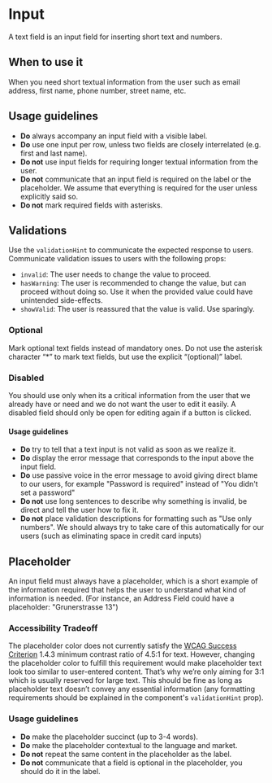 
<Meta of={Stories} />

# Input

<Status variant="stable" />

A text field is an input field for inserting short text and numbers.

<Story of={Stories.Base} />
<Props />

## When to use it

When you need short textual information from the user such as email address, first name, phone number, street name, etc.

## Usage guidelines

- **Do** always accompany an input field with a visible label.
- **Do** use one input per row, unless two fields are closely interrelated (e.g. first and last name).
- **Do not** use input fields for requiring longer textual information from the user.
- **Do not** communicate that an input field is required on the label or the placeholder. We assume that everything is required for the user unless explicitly said so.
- **Do not** mark required fields with asterisks.

## Validations

Use the `validationHint` to communicate the expected response to users. Communicate validation issues to users with the following props:

- `invalid`: The user needs to change the value to proceed.
- `hasWarning`: The user is recommended to change the value, but can proceed without doing so. Use it when the provided value could have unintended side-effects.
- `showValid`: The user is reassured that the value is valid. Use sparingly.

<Story of={Stories.Validations} />

### Optional

Mark optional text fields instead of mandatory ones. Do not use the asterisk character “\*” to mark text fields, but use the explicit “(optional)” label.

<Story of={Stories.Optional} />

### Disabled

You should use only when its a critical information from the user that we
already have or need and we do not want the user to edit it easily. A disabled
field should only be open for editing again if a button is clicked.

<Story of={Stories.Disabled} />

#### Usage guidelines

- **Do** try to tell that a text input is not valid as soon as we realize it.
- **Do** display the error message that corresponds to the input above the input field.
- **Do** use passive voice in the error message to avoid giving direct blame to our users, for example "Password is required" instead of "You didn't set a password"
- **Do not** use long sentences to describe why something is invalid, be direct and tell the user how to fix it.
- **Do not** place validation descriptions for formatting such as "Use only numbers". We should always try to take care of this automatically for our users (such as eliminating space in credit card inputs)

## Placeholder

An input field must always have a placeholder, which is a short example of the information required that helps the user to understand what kind of information is needed. (For instance, an Address Field could have a placeholder: "Grunerstrasse 13")

### Accessibility Tradeoff

The placeholder color does not currently satisfy the [WCAG Success Criterion](https://www.w3.org/WAI/WCAG21/Understanding/contrast-minimum.html) 1.4.3 minimum contrast ratio of 4.5:1 for text.
However, changing the placeholder color to fulfill this requirement would make placeholder text look too similar to user-entered content.
That’s why we’re only aiming for 3:1 which is usually reserved for large text. This should be fine as long as placeholder text doesn’t convey any essential information (any formatting requirements should be explained in the component's `validationHint` prop).

### Usage guidelines

- **Do** make the placeholder succinct (up to 3-4 words).
- **Do** make the placeholder contextual to the language and market.
- **Do not** repeat the same content in the placeholder as the label.
- **Do not** communicate that a field is optional in the placeholder, you should do it in the label.
